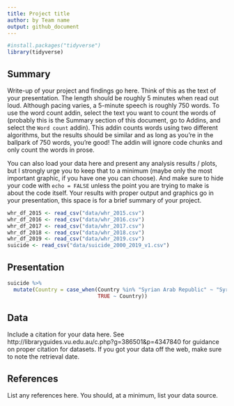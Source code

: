 ```yaml
---
title: Project title
author: by Team name
output: github_document
---
```


```r
#install.packages("tidyverse")
library(tidyverse)
```

## Summary

Write-up of your project and findings go here. 
Think of this as the text of your presentation. 
The length should be roughly 5 minutes when read out loud.
Although pacing varies, a 5-minute speech is roughly 750 words. 
To use the word count addin, select the text you want to count the words of (probably this is the 
Summary section of this document, go to Addins, and select the `Word count` addin).
This addin counts words using two different algorithms, but the results should be similar and as long as you're in the ballpark of 750 words, you're good! 
The addin will ignore code chunks and only count the words in prose.

You can also load your data here and present any analysis results / plots, but I strongly urge you to keep that to a minimum (maybe only the most important graphic, if you have one you can choose). 
And make sure to hide your code with  `echo = FALSE` unless the point you are trying to make is about the code itself.
Your results with proper output and graphics go in your presentation, this space is for a brief summary of your project.

```r
whr_df_2015 <- read_csv("data/whr_2015.csv")
whr_df_2016 <- read_csv("data/whr_2016.csv")
whr_df_2017 <- read_csv("data/whr_2017.csv")
whr_df_2018 <- read_csv("data/whr_2018.csv")
whr_df_2019 <- read_csv("data/whr_2019.csv")
suicide <- read_csv("data/suicide_2000_2019_v1.csv")
```

## Presentation

```r
suicide %>%
  mutate(Country = case_when(Country %in% "Syrian Arab Republic" ~ "Syria",
                             TRUE ~ Country))
```

## Data 

Include a citation for your data here. 
See http://libraryguides.vu.edu.au/c.php?g=386501&p=4347840 for guidance on proper citation for datasets. 
If you got your data off the web, make sure to note the retrieval date.

## References

List any references here. You should, at a minimum, list your data source.
